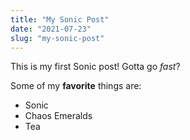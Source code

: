 ```yaml
---
title: "My Sonic Post"
date: "2021-07-23"
slug: "my-sonic-post"
---
```


This is my first Sonic post! Gotta go _fast_?

Some of my **favorite** things are:

- Sonic
- Chaos Emeralds
- Tea
